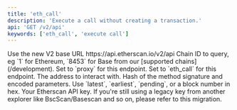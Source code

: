 ```yaml
---
title: 'eth_call'
description: 'Execute a call without creating a transaction.'
api: 'GET /v2/api'
keywords: ['eth_call', 'execute call']
---
```



<CreditChip description="Executes a new message call without creating a transaction" />

  <ParamField path="v2" type="string" default="v2">
    Use the new V2 base URL https://api.etherscan.io/v2/api
  </ParamField>
  <ParamField query="chainid" type="string" default="1">
    Chain ID to query, eg `1` for Ethereum, `8453` for Base from our [supported chains](/development).
  </ParamField>
  <ParamField query="module" type="string" default="proxy">
    Set to `proxy` for this endpoint.
  </ParamField>
  <ParamField query="action" type="string" default="eth_call">
    Set to `eth_call` for this endpoint.
  </ParamField>
  <ParamField query="to" type="string" default="0xAEEF46DB4855E25702F8237E8f403FddcaF931C0">
    The address to interact with.
  </ParamField>
  <ParamField query="data" type="string" default="0x70a08231000000000000000000000000e16359506c028e51f16be38986ec5746251e9724">
    Hash of the method signature and encoded parameters.
  </ParamField>
  <ParamField query="tag" type="string" default="latest">
    Use `latest`, `earliest`, `pending`, or a block number in hex.
  </ParamField>
  <ParamField query="apikey" type="string">
    Your Etherscan API key. If you're still using a legacy key from another explorer like BscScan/Basescan and so on, please refer to this migration.
  </ParamField>
